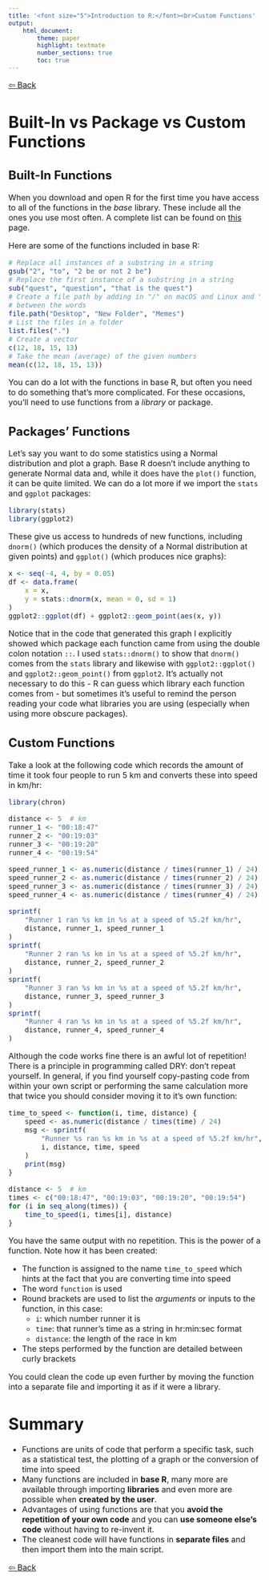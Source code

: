 ```yaml
---
title: '<font size="5">Introduction to R:</font><br>Custom Functions'
output:
    html_document:
        theme: paper
        highlight: textmate
        number_sections: true
        toc: true
---
```

<font size="3">

[⇦ Back](../../R.html)

Built-In vs Package vs Custom Functions
=======================================

Built-In Functions
------------------
When you download and open R for the first time you have access to all of the functions in the _base_ library. These include all the ones you use most often. A complete list can be found on [this](https://stat.ethz.ch/R-manual/R-devel/library/base/html/00Index.html) page.

Here are some of the functions included in base R:

```r
# Replace all instances of a substring in a string
gsub("2", "to", "2 be or not 2 be")
# Replace the first instance of a substring in a string
sub("quest", "question", "that is the quest")
# Create a file path by adding in "/" on macOS and Linux and "\" on Windows
# between the words
file.path("Desktop", "New Folder", "Memes")
# List the files in a folder
list.files(".")
# Create a vector
c(12, 18, 15, 13)
# Take the mean (average) of the given numbers
mean(c(12, 18, 15, 13))
```

You can do a lot with the functions in base R, but often you need to do something that's more complicated. For these occasions, you'll need to use functions from a _library_ or package.

Packages' Functions
-------------------
Let's say you want to do some statistics using a Normal distribution and plot a graph. Base R doesn't include anything to generate Normal data and, while it does have the `plot()` function, it can be quite limited. We can do a lot more if we import the `stats` and `ggplot` packages:

```r
library(stats)
library(ggplot2)
```

These give us access to hundreds of new functions, including `dnorm()` (which produces the density of a Normal distribution at given points) and `ggplot()` (which produces nice graphs):

```r
x <- seq(-4, 4, by = 0.05)
df <- data.frame(
    x = x,
    y = stats::dnorm(x, mean = 0, sd = 1)
)
ggplot2::ggplot(df) + ggplot2::geom_point(aes(x, y))
```

Notice that in the code that generated this graph I explicitly showed which package each function came from using the double colon notation `::`. I used `stats::dnorm()` to show that `dnorm()` comes from the `stats` library and likewise with `ggplot2::ggplot()` and `ggplot2::geom_point()` from `ggplot2`. It's actually not necessary to do this - R can guess which library each function comes from - but sometimes it's useful to remind the person reading your code what libraries you are using (especially when using more obscure packages).

Custom Functions
----------------
Take a look at the following code which records the amount of time it took four people to run 5 km and converts these into speed in km/hr:

```r
library(chron)

distance <- 5  # km
runner_1 <- "00:18:47"
runner_2 <- "00:19:03"
runner_3 <- "00:19:20"
runner_4 <- "00:19:54"

speed_runner_1 <- as.numeric(distance / times(runner_1) / 24)
speed_runner_2 <- as.numeric(distance / times(runner_2) / 24)
speed_runner_3 <- as.numeric(distance / times(runner_3) / 24)
speed_runner_4 <- as.numeric(distance / times(runner_4) / 24)

sprintf(
    "Runner 1 ran %s km in %s at a speed of %5.2f km/hr",
    distance, runner_1, speed_runner_1
)
sprintf(
    "Runner 2 ran %s km in %s at a speed of %5.2f km/hr",
    distance, runner_2, speed_runner_2
)
sprintf(
    "Runner 3 ran %s km in %s at a speed of %5.2f km/hr",
    distance, runner_3, speed_runner_3
)
sprintf(
    "Runner 4 ran %s km in %s at a speed of %5.2f km/hr",
    distance, runner_4, speed_runner_4
)
```

Although the code works fine there is an awful lot of repetition! There is a principle in programming called DRY: don't repeat yourself. In general, if you find yourself copy-pasting code from within your own script or performing the same calculation more that twice you should consider moving it to it's own function:

```r
time_to_speed <- function(i, time, distance) {
    speed <- as.numeric(distance / times(time) / 24)
    msg <- sprintf(
        "Runner %s ran %s km in %s at a speed of %5.2f km/hr",
        i, distance, time, speed
    )
    print(msg)
}

distance <- 5  # km
times <- c("00:18:47", "00:19:03", "00:19:20", "00:19:54")
for (i in seq_along(times)) {
    time_to_speed(i, times[i], distance)
}
```

You have the same output with no repetition. This is the power of a function. Note how it has been created:

- The function is assigned to the name `time_to_speed` which hints at the fact that you are converting time into speed
- The word `function` is used
- Round brackets are used to list the _arguments_ or inputs to the function, in this case:
    - `i`: which number runner it is
    - `time`: that runner's time as a string in hr:min:sec format
    - `distance`: the length of the race in km
- The steps performed by the function are detailed between curly brackets

You could clean the code up even further by moving the function into a separate file and importing it as if it were a library.

Summary
=======
- Functions are units of code that perform a specific task, such as a statistical test, the plotting of a graph or the conversion of time into speed
- Many functions are included in __base R__, many more are available through importing __libraries__ and even more are possible when __created by the user__.
- Advantages of using functions are that you __avoid the repetition of your own code__ and you can __use someone else's code__ without having to re-invent it.
- The cleanest code will have functions in __separate files__ and then import them into the main script.

[⇦ Back](../../R.html)

</font>
